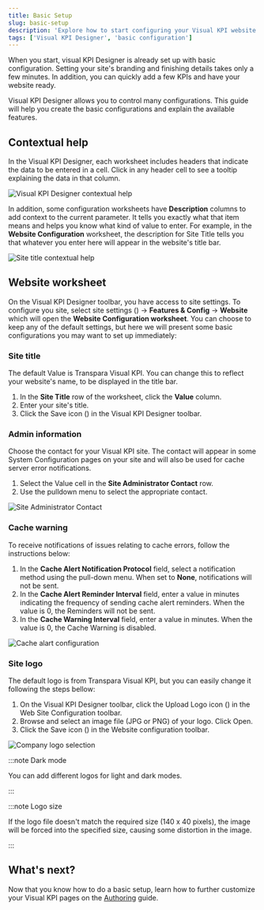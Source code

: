 ```yaml
---
title: Basic Setup
slug: basic-setup
description: 'Explore how to start configuring your Visual KPI website using Visual KPI Designer.'
tags: ['Visual KPI Designer', 'basic configuration']
---
```



When you start, visual KPI Designer is already set up with basic configuration. Setting your site's branding and finishing details takes only a few minutes. In addition, you can quickly add a few KPIs and have your website ready.

Visual KPI Designer allows you to control many configurations. This guide will help you create the basic configurations and explain the available features.

## Contextual help

In the Visual KPI Designer, each worksheet includes headers that indicate the data to be entered in a cell. Click in any header cell to see a tooltip explaining the data in that column.

<Image
  src="media/designer/installation-and-setup/basic-setup/contextual-helper.png"
  alt="Visual KPI Designer contextual help"
/>

In addition, some configuration worksheets have **Description** columns to add context to the current parameter. It tells you exactly what that item means and helps you know what kind of value to enter. For example, in the **Website Configuration** worksheet, the description for Site Title tells you that whatever you enter here will appear in the website's title bar.

<Image
  src="media/designer/installation-and-setup/basic-setup/site-title-configuration.png"
  alt="Site title contextual help"
/>

## Website worksheet

On the Visual KPI Designer toolbar, you have access to site settings. To configure you site, select site settings (<PngFont name='options28' />) &#8594; **Features & Config** &#8594; **Website** which will open the **Website Configuration worksheet**. You can choose to keep any of the default settings, but here we will present some basic configurations you may want to set up immediately:

### Site title

The default Value is Transpara Visual KPI. You can change this to reflect your website's name, to be displayed in the title bar.

1. In the **Site Title** row of the worksheet, click the **Value** column.
2. Enter your site's title.
3. Click the Save icon (<PngFont name='save28' />) in the Visual KPI Designer toolbar.

### Admin information

Choose the contact for your Visual KPI site. The contact will appear in some System Configuration pages on your site and will also be used for cache server error notifications.

1. Select the Value cell in the **Site Administrator Contact** row.
2. Use the pulldown menu to select the appropriate contact.

<Image
  src="media/designer/installation-and-setup/basic-setup/site-administrator-contact.png"
  alt="Site Administrator Contact"
/>

### Cache warning

To receive notifications of issues relating to cache errors, follow the instructions below:

1. In the **Cache Alert Notification Protocol** field, select a notification method using the pull-down menu. When set to **None**, notifications will not be sent.
2. In the **Cache Alert Reminder Interval** field, enter a value in minutes indicating the frequency of sending cache alert reminders. When the value is 0, the Reminders will not be sent.
3. In the **Cache Warning Interval** field, enter a value in minutes. When the value is 0, the Cache Warning is disabled.

<Image
  src="media/designer/installation-and-setup/basic-setup/cache-alert.png"
  alt="Cache alart configuration"
/>

### Site logo

The default logo is from Transpara Visual KPI, but you can easily change it following the steps bellow:

1. On the Visual KPI Designer toolbar, click the Upload Logo icon (<PngFont name='selecticon28' />) in the Web Site Configuration toolbar.
2. Browse and select an image file (JPG or PNG) of your logo. Click Open.
3. Click the Save icon (<PngFont name='save28' />) in the Website configuration toolbar.

<Image
  src="media/designer/installation-and-setup/basic-setup/logo-selection.png"
  alt="Company logo selection"
/>

:::note Dark mode

You can add different logos for light and dark modes.

:::

:::note Logo size

If the logo file doesn't match the required size (140 x 40 pixels), the image will be forced into the specified size, causing some distortion in the image.

:::

## What's next?

Now that you know how to do a basic setup, learn how to further customize your Visual KPI pages on the [Authoring](/visual-kpi-designer/authoring/overview) guide.